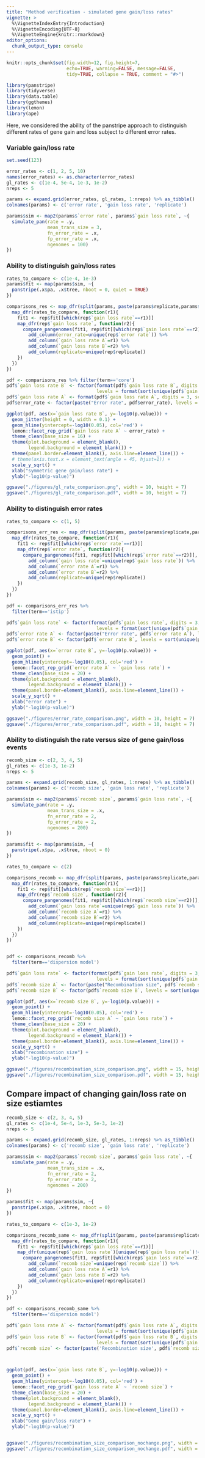 ```yaml
---
title: "Method verification - simulated gene gain/loss rates"
vignette: >
  %\VignetteIndexEntry{Introduction}
  %\VignetteEncoding{UTF-8}
  %\VignetteEngine{knitr::rmarkdown}
editor_options: 
  chunk_output_type: console
---
```


```r
knitr::opts_chunk$set(fig.width=12, fig.height=7,
                      echo=TRUE, warning=FALSE, message=FALSE,
                      tidy=TRUE, collapse = TRUE, comment = "#>")
```

```r
library(panstripe)
library(tidyverse)
library(data.table)
library(ggthemes)
library(lemon)
library(ape)
```

Here, we considered the ability of the panstripe approach to distinguish different rates of gene gain and loss subject to different error rates.

### Variable gain/loss rate

```r
set.seed(123)

error_rates <- c(1, 2, 5, 10)
names(error_rates) <- as.character(error_rates)
gl_rates <- c(1e-4, 5e-4, 1e-3, 1e-2)
nreps <- 5

params <- expand.grid(error_rates, gl_rates, 1:nreps) %>% as_tibble()
colnames(params) <- c('error rate', 'gain loss rate', 'replicate')

params$sim <- map2(params$`error rate`, params$`gain loss rate`, ~{
  simulate_pan(rate = .y, 
               mean_trans_size = 3, 
               fn_error_rate = .x,
               fp_error_rate = .x, 
               ngenomes = 100)
})
```

### Ability to distinguish gain/loss rates

```r
rates_to_compare <- c(1e-4, 1e-3)
params$fit <- map(params$sim, ~{
  panstripe(.x$pa, .x$tree, nboot = 0, quiet = TRUE)
})

comparisons_res <- map_dfr(split(params, paste(params$replicate,params$`error rate`)), function(rep) {
  map_dfr(rates_to_compare, function(r1){
    fit1 <- rep$fit[[which(rep$`gain loss rate`==r1)]]
    map_dfr(rep$`gain loss rate`, function(r2){
      compare_pangenomes(fit1, rep$fit[[which(rep$`gain loss rate`==r2)]], nboot=0)$summary %>%
        add_column(error_rate=unique(rep$`error rate`)) %>%
        add_column(`gain loss rate A`=r1) %>%
        add_column(`gain loss rate B`=r2) %>%
        add_column(replicate=unique(rep$replicate))
    })
  })
})
```

```r
pdf <- comparisons_res %>% filter(term=='core')
pdf$`gain loss rate B` <- factor(format(pdf$`gain loss rate B`, digits = 3, scientific=TRUE), 
                                 levels = format(sort(unique(pdf$`gain loss rate B`)), digits = 3, scientific=TRUE))
pdf$`gain loss rate A` <- format(pdf$`gain loss rate A`, digits = 3, scientific=TRUE)
pdf$error_rate <- factor(paste("Error rate", pdf$error_rate), levels = paste("Error rate", sort(unique(pdf$error_rate))))

ggplot(pdf, aes(x=`gain loss rate B`, y=-log10(p.value))) +
  geom_jitter(height = 0, width = 0.1) +
  geom_hline(yintercept=-log10(0.05), col='red') +
  lemon::facet_rep_grid(`gain loss rate A` ~ error_rate) +
  theme_clean(base_size = 16) +
  theme(plot.background = element_blank(),
        legend.background = element_blank()) +
  theme(panel.border=element_blank(), axis.line=element_line()) +
  # theme(axis.text.x = element_text(angle = 45, hjust=1)) +
  scale_y_sqrt() +
  xlab("symmetric gene gain/loss rate") +
  ylab("-log10(p-value)")

ggsave("./figures/gl_rate_comparison.png", width = 10, height = 7)
ggsave("./figures/gl_rate_comparison.pdf", width = 10, height = 7)
```

### Ability to distinguish error rates

```r
rates_to_compare <- c(1, 5)

comparisons_err_res <- map_dfr(split(params, paste(params$replicate,params$`gain loss rate`)), function(rep) {
  map_dfr(rates_to_compare, function(r1){
    fit1 <- rep$fit[[which(rep$`error rate`==r1)]]
    map_dfr(rep$`error rate`, function(r2){
      compare_pangenomes(fit1, rep$fit[[which(rep$`error rate`==r2)]], nboot=0)$summary %>%
        add_column(`gain loss rate`=unique(rep$`gain loss rate`)) %>%
        add_column(`error rate A`=r1) %>%
        add_column(`error rate B`=r2) %>%
        add_column(replicate=unique(rep$replicate))
    })
  })
})
```

```r
pdf <- comparisons_err_res %>%
  filter(term=='istip')

pdf$`gain loss rate` <- factor(format(pdf$`gain loss rate`, digits = 3, scientific=TRUE), 
                                 levels = format(sort(unique(pdf$`gain loss rate`)), digits = 3, scientific=TRUE))
pdf$`error rate A` <- factor(paste("Error rate", pdf$`error rate A`), levels = paste("Error rate", sort(unique(pdf$`error rate A`))))
pdf$`error rate B` <- factor(pdf$`error rate B`, levels = sort(unique(pdf$`error rate B`)))

ggplot(pdf, aes(x=`error rate B`, y=-log10(p.value))) +
  geom_point() +
  geom_hline(yintercept=-log10(0.05), col='red') +
  lemon::facet_rep_grid(`error rate A` ~ `gain loss rate`) +
  theme_clean(base_size = 20) +
  theme(plot.background = element_blank(),
        legend.background = element_blank()) +
  theme(panel.border=element_blank(), axis.line=element_line()) +
  scale_y_sqrt() +
  xlab("error rate") +
  ylab("-log10(p-value)")

ggsave("./figures/error_rate_comparison.png", width = 10, height = 7)
ggsave("./figures/error_rate_comparison.pdf", width = 10, height = 7)
```

### Ability to distinguish the rate versus size of gene gain/loss events

```r
recomb_size <- c(2, 3, 4, 5)
gl_rates <- c(1e-3, 1e-2)
nreps <- 5

params <- expand.grid(recomb_size, gl_rates, 1:nreps) %>% as_tibble()
colnames(params) <- c('recomb size', 'gain loss rate', 'replicate')

params$sim <- map2(params$`recomb size`, params$`gain loss rate`, ~{
  simulate_pan(rate = .y, 
               mean_trans_size = .x, 
               fn_error_rate = 2,
               fp_error_rate = 2, 
               ngenomes = 200)
})
```


```r
params$fit <- map(params$sim, ~{
  panstripe(.x$pa, .x$tree, nboot = 0)
})

rates_to_compare <- c(2)

comparisons_recomb <- map_dfr(split(params, paste(params$replicate,params$`gain loss rate`)), function(rep) {
  map_dfr(rates_to_compare, function(r1){
    fit1 <- rep$fit[[which(rep$`recomb size`==r1)]]
    map_dfr(rep$`recomb size`, function(r2){
      compare_pangenomes(fit1, rep$fit[[which(rep$`recomb size`==r2)]], nboot=0)$summary %>%
        add_column(`gain loss rate`=unique(rep$`gain loss rate`)) %>%
        add_column(`recomb size A`=r1) %>%
        add_column(`recomb size B`=r2) %>%
        add_column(replicate=unique(rep$replicate))
    })
  })
})


pdf <- comparisons_recomb %>%
  filter(term=='dispersion model')

pdf$`gain loss rate` <- factor(format(pdf$`gain loss rate`, digits = 3, scientific=TRUE), 
                                 levels = format(sort(unique(pdf$`gain loss rate`)), digits = 3, scientific=TRUE))
pdf$`recomb size A` <- factor(paste("Recombination size", pdf$`recomb size A`), levels = paste("Recombination size", sort(unique(pdf$`recomb size A`))))
pdf$`recomb size B` <- factor(pdf$`recomb size B`, levels = sort(unique(pdf$`recomb size B`)))

ggplot(pdf, aes(x=`recomb size B`, y=-log10(p.value))) +
  geom_point() +
  geom_hline(yintercept=-log10(0.05), col='red') +
  lemon::facet_rep_grid(`recomb size A` ~ `gain loss rate`) +
  theme_clean(base_size = 20) +
  theme(plot.background = element_blank(),
        legend.background = element_blank()) +
  theme(panel.border=element_blank(), axis.line=element_line()) +
  scale_y_sqrt() +
  xlab("recombination size") +
  ylab("-log10(p-value)")

ggsave("./figures/recombination_size_comparison.png", width = 15, height = 7)
ggsave("./figures/recombination_size_comparison.pdf", width = 15, height = 7)
```

## Compare impact of changing gain/loss rate on size estiamtes

```r
recomb_size <- c(2, 3, 4, 5)
gl_rates <- c(1e-4, 5e-4, 1e-3, 5e-3, 1e-2)
nreps <- 5

params <- expand.grid(recomb_size, gl_rates, 1:nreps) %>% as_tibble()
colnames(params) <- c('recomb size', 'gain loss rate', 'replicate')

params$sim <- map2(params$`recomb size`, params$`gain loss rate`, ~{
  simulate_pan(rate = .y, 
               mean_trans_size = .x, 
               fn_error_rate = 2,
               fp_error_rate = 2, 
               ngenomes = 200)
})
```


```r
params$fit <- map(params$sim, ~{
  panstripe(.x$pa, .x$tree, nboot = 0)
})

rates_to_compare <- c(1e-3, 1e-2)

comparisons_recomb_same <- map_dfr(split(params, paste(params$replicate,params$`recomb size`)), function(rep) {
  map_dfr(rates_to_compare, function(r1){
    fit1 <- rep$fit[[which(rep$`gain loss rate`==r1)]]
    map_dfr(unique(rep$`gain loss rate`)[unique(rep$`gain loss rate`)!=r1], function(r2){
      compare_pangenomes(fit1, rep$fit[[which(rep$`gain loss rate`==r2)]], nboot=0)$summary %>%
        add_column(`recomb size`=unique(rep$`recomb size`)) %>%
        add_column(`gain loss rate A`=r1) %>%
        add_column(`gain loss rate B`=r2) %>%
        add_column(replicate=unique(rep$replicate))
    })
  })
})

pdf <- comparisons_recomb_same %>%
  filter(term=='dispersion model')

pdf$`gain loss rate A` <- factor(format(pdf$`gain loss rate A`, digits = 3, scientific=TRUE), 
                                 levels = format(sort(unique(pdf$`gain loss rate A`)), digits = 3, scientific=TRUE))
pdf$`gain loss rate B` <- factor(format(pdf$`gain loss rate B`, digits = 3, scientific=TRUE), 
                                 levels = format(sort(unique(pdf$`gain loss rate B`)), digits = 3, scientific=TRUE))
pdf$`recomb size` <- factor(paste('Recombination size', pdf$`recomb size`), levels = sort(paste('Recombination size', unique(pdf$`recomb size`))))



ggplot(pdf, aes(x=`gain loss rate B`, y=-log10(p.value))) +
  geom_point() +
  geom_hline(yintercept=-log10(0.05), col='red') +
  lemon::facet_rep_grid(`gain loss rate A` ~ `recomb size`) +
  theme_clean(base_size = 20) +
  theme(plot.background = element_blank(),
        legend.background = element_blank()) +
  theme(panel.border=element_blank(), axis.line=element_line()) +
  scale_y_sqrt() +
  xlab("Gene gain/loss rate") +
  ylab("-log10(p-value)")


ggsave("./figures/recombination_size_comparison_nochange.png", width = 15, height = 7)
ggsave("./figures/recombination_size_comparison_nochange.pdf", width = 15, height = 7)
```




